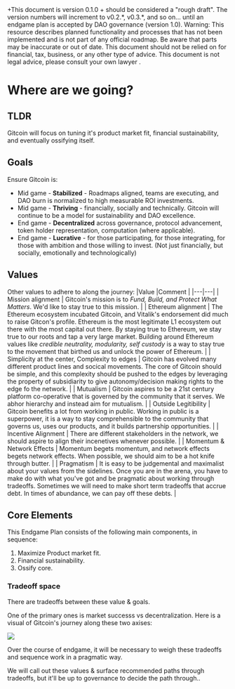 
<Callout type="info">
+This document is version 0.1.0 + should be considered a "rough draft".  The version numbers will increment to v0.2.*, v0.3.*, and so on... until an endgame plan is accepted by DAO governance (version 1.0).
</Callout>


<Callout type="warning">
  Warning: This resource describes planned functionality and processes that has
  not been implemented and is not part of any official roadmap. Be aware that parts may be inaccurate or out of
  date.  This document should not be relied on for financial, tax, business, or any other type of advice.  This document is not legal advice, please consult your own lawyer .
</Callout>

# Where are we going?

## TLDR

Gitcoin will focus on tuning it's product market fit, financial sustainability, and eventually ossifying itself.

## Goals 

Ensure Gitcoin is:
- Mid game - **Stabilized** - Roadmaps aligned, teams are executing, and DAO burn is normalized to high measurable ROI investments.
- Mid game - **Thriving** - financially, socially and technically. Gitcoin will continue to be a model for sustainability and DAO excellence.
- End game - **Decentralized** across governance, protocol advancement, token holder representation, computation (where applicable).
- End game - **Lucrative** - for those participating, for those integrating, for those with ambition and those willing to invest. (Not just financially, but socially, emotionally  and technologically)

## Values

Other values to adhere to along the journey:
|Value   |Comment   |
|---|---|
| Mission alignment  | Gitcoin's mission is to *Fund, Build, and Protect What Matters*.  We'd like to stay true to this mission.  |
| Ethereum alignment  |  The Ethereum ecosystem incubated Gitcoin, and Vitalik's endorsement did much to raise Gitcon's profile.  Ethereum is the most legitimate L1 ecosystem out there with the most capital out there.  By staying true to Ethereum, we stay true to our roots and tap a very large market.  Building around Ethereum values like *credible neutrality, modularity, self custody* is a way to stay true to the movement that birthed us and unlock the power of Ethereum.  |
| Simplicity at the center, Complexity to edges  |  Gitcoin has evolved many different product lines and socical movements.  The core of Gitcoin should be simple, and this complexity should be pushed to the edges by leveraging the property of subsidiarity to give autonomy/decision making rights to the edge fo the network.   |
| Mutualism  |  Gitcoin aspires to be a 21st century platform co-operative that is governed by the community that it serves.  We abhor hierarchy and instead aim for mutualism.  |
| Outside Legitibility  |   Gitcoin benefits a lot from working in public.  Working in public is a superpower, it is a way to stay comprehensible to the community that governs us, uses our products, and it builds partnership opportunities.  |
| Incentive Alignment  |  There are different stakeholders in the network, we should aspire to align their incenetives whenever possible.  |
| Momentum & Network Effects  |  Momentum begets momentum, and network effects begets network effects.  When possible, we should aim to be a hot knife through butter.    |
| Pragmatism | It is easy to be judgemental and maximalist about your values from the sidelines.  Once you are in the arena, you have to make do with what you've got and be pragmatic about working through tradeoffs.  Sometimes we will need to make short term tradeoffs that accrue debt.  In times of abundance, we can pay off these debts.  |

## Core Elements

This Endgame Plan consists of the following main components, in sequence:
1. Maximize Product market fit.
2. Financial sustainability.
3. Ossify core.

### Tradeoff space

There are tradeoffs between these value & goals.  

One of the primary ones is market successs vs decentralization.  Here is a visual of Gitcoin's journey along these two axises:

![](./img/west_map.png)

Over the course of endgame, it will be necessary to weigh these tradeoffs and sequence work in a pragmatic way.  

We will call out these values & surface recommended paths through tradeoffs, but it'll be up to governance to decide the path through..




